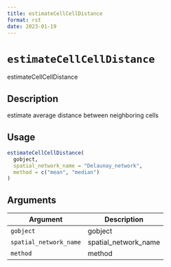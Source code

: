 ```yaml
--- 
title: estimateCellCellDistance 
format: rst 
date: 2023-01-19 
--- 
```

# `estimateCellCellDistance`

estimateCellCellDistance


## Description

estimate average distance between neighboring cells


## Usage

```r
estimateCellCellDistance(
  gobject,
  spatial_network_name = "Delaunay_network",
  method = c("mean", "median")
)
```


## Arguments

Argument      |Description
------------- |----------------
`gobject`     |     gobject
`spatial_network_name`     |     spatial_network_name
`method`     |     method


